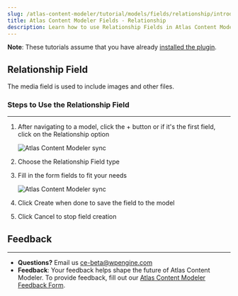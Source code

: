 ```yaml
---
slug: /atlas-content-modeler/tutorial/models/fields/relationship/introduction
title: Atlas Content Modeler Fields - Relationship
description: Learn how to use Relationship Fields in Atlas Content Modeler.
---
```


**Note**: These tutorials assume that you have already [installed the plugin](../../introduction.mdx).

## Relationship Field

The media field is used to include images and other files.

### Steps to Use the Relationship Field
---
1. After navigating to a model, click the + button or if it's the first field, click on the Relationship option

    ![Atlas Content Modeler sync](../../../../images/Screen_Shot_2021-09-01_at_12.17.53_PM.png)

1. Choose the Relationship Field type

1. Fill in the form fields to fit your needs

    ![Atlas Content Modeler sync](../../../../images/Screen_Shot_2021-09-01_at_12.18.18_PM.png)

1. Click Create when done to save the field to the model

1. Click Cancel to stop field creation

## Feedback
---
- **Questions?** Email us ce-beta@wpengine.com
- **Feedback**: Your feedback helps shape the future of Atlas Content Modeler. To provide feedback, fill out our [Atlas Content Modeler Feedback Form](https://docs.google.com/forms/d/e/1FAIpQLSecvuZ_EMiTIOlTSwcW1JnPQcFbAcCOwGlhURkzBI8Ps9vFzA/viewform).
